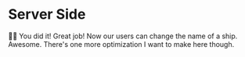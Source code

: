 # Server Side

<EpicVideo url="https://www.epicreact.dev/workshops/react-server-components/server-side/solution" />

👨‍💼 You did it! Great job! Now our users can change the name of a ship. Awesome.
There's one more optimization I want to make here though.
